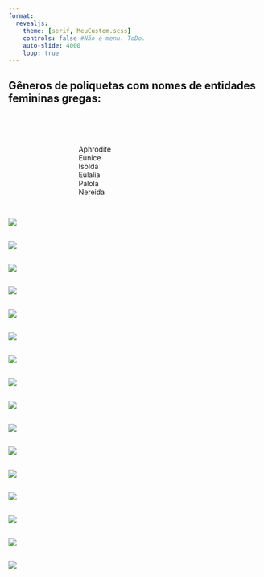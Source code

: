 ```yaml
---
format: 
  revealjs: 
    theme: [serif, MeuCustom.scss]
    controls: false #Não é menu. ToDo.
    auto-slide: 4000
    loop: true
---
```


## Gêneros de poliquetas com nomes de entidades femininas gregas:

<br><br>

:::: {.columns}
::: {.column width="30%"}
:::
::: {.column width="54%"}
Aphrodite  
Eunice  
Isolda  
Eulalia   
Palola  
Nereida   
:::
::: {.column width="33%"}
:::
:::: 

## 

![](images/Alitta-virens-4.jpeg)

##

![](images/apem-dorvillea-rubrovittata-1536x1152.jpg)

##

![](images/Branchiomma_arctica_1-combined.jpeg)

##

![](images/default.png)

##

![](images/Eulalia_viridis_3.jpeg)

##

![](images/hpwo292.jpg)

##

![](images/Myxicola_sp2.jpeg)

##

![](images/Nereis_pelagica-5.jpeg)

##

![](images/OIP.jpeg)

##

![](images/Phyllodoce_citrina-combined.jpeg)

##

![](images/PolyDay.png)

##

![](images/Polynoidae_unidentified.jpeg)

##

![](images/Pterosyllis_finmarchica-1.jpeg)

##

![](images/Serpula-uschakovi-4.jpeg)

##

![](images/Syllidae_unidentified.jpeg)

##

![](images/Terebellidae-Unidentified-combined.jpeg)

